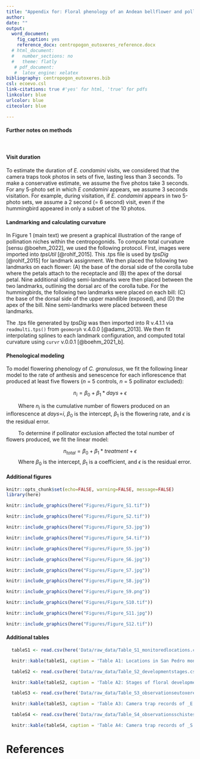```yaml
---
title: "Appendix for: Floral phenology of an Andean bellflower and pollination by Buff-tailed Sicklebill"
author: 
date: ""
output: 
  word_document:
    fig_caption: yes
    reference_docx: centropogon_eutoxeres_reference.docx
  # html_document:
  #   number_sections: no
  #   theme: flatly
   # pdf_document:
   #  latex_engine: xelatex
bibliography: centropogon_eutoxeres.bib
csl: ecoevo.csl
link-citations: true #'yes' for html, 'true' for pdfs
linkcolor: blue
urlcolor: blue
citecolor: blue

---
```



#### Further notes on methods

&nbsp;
&nbsp;

#### Visit duration

To estimate the duration of *E. condamini* visits, we considered that the camera traps took photos in sets of five, lasting less than 3 seconds. To make a conservative estimate, we assume the five photos take 3 seconds. For any 5-photo set in which *E condamini* appears, we assume 3 seconds visitation. For example, during visitation, if *E. condamini* appears in two 5-photo sets, we assume a 2 \times 3 second (= 6 second) visit, even if the hummingbird appeared in only a subset of the 10 photos. 

#### Landmarking and calculating curvature

In Figure 1 (main text) we present a graphical illustration of the range of pollination niches within the centropogonids. To compute total curvature [sensu @boehm_2022], we used the following protocol. First, images were imported into _tpsUtil_ [@rohlf_2015]. This .tps file is used by _tpsDig_ [@rohlf_2015] for landmark assignment. We then placed the following two landmarks on each flower: (A) the base of the dorsal side of the corolla tube where the petals attach to the receptacle and (B) the apex of the dorsal petal. Nine additional sliding semi-landmarks were then placed between the two landmarks, outlining the dorsal arc of the corolla tube. For the hummingbirds, the following two landmarks were placed on each bill: (C) the base of the dorsal side of the upper mandible (exposed), and (D) the apex of the bill. Nine semi-landmarks were placed between these landmarks. 

The .tps file generated by _tpsDig_ was then imported into R v.4.1.1 via `readmulti.tps()` from `geomorph` v.4.0.0 [@adams_2013]. We then fit interpolating splines to each landmark configuration, and computed total curvature using `curvr` v.0.0.1 [@boehm_2021_b].


#### Phenological modeling 

To model flowering phenology of _C. granulosus_, we fit the following linear model to the rate of anthesis and senescence for each inflorescence that produced at least five flowers ($n$ = 5 controls, $n$ = 5 pollinator excluded): 

$$n_i = \beta_0 + \beta_1*days + \epsilon$$

&emsp;&emsp; Where $n_i$ is the cumulative number of flowers produced on an inflorescence at $days$=$i$, $\beta_0$ is the intercept, $\beta_1$ is the flowering rate, and $\epsilon$ is the residual error. 

&emsp;&emsp; To determine if pollinator exclusion affected the total number of flowers produced, we fit the linear model:

$$n_{total} = \beta_0 + \beta_1*treatment + \epsilon$$
&emsp;&emsp; Where $\beta_0$ is the intercept, $\beta_1$ is a coefficient, and $\epsilon$ is the residual error. 



#### Additional figures


\newpage
```r
knitr::opts_chunk$set(echo=FALSE, warning=FALSE, message=FALSE)
library(here)
```


```r
knitr::include_graphics(here("Figures/Figure_S1.tif"))
```

\newpage
```r
knitr::include_graphics(here("Figures/Figure_S2.tif"))
```

\newpage
```r
knitr::include_graphics(here("Figures/Figure_S3.jpg"))
```


\newpage
```r
knitr::include_graphics(here("Figures/Figure_S4.tif"))
```

\newpage
```r
knitr::include_graphics(here("Figures/Figure_S5.jpg"))
```

\newpage
```r
knitr::include_graphics(here("Figures/Figure_S6.jpg"))
```

\newpage
```r
knitr::include_graphics(here("Figures/Figure_S7.jpg"))
```

\newpage
```r
knitr::include_graphics(here("Figures/Figure_S8.jpg"))
```

\newpage
```r
knitr::include_graphics(here("Figures/Figure_S9.png"))
```

\newpage
```r
knitr::include_graphics(here("Figures/Figure_S10.tif"))
```

\newpage
```r
knitr::include_graphics(here("Figures/Figure_S11.jpg"))
```

\newpage
```r
knitr::include_graphics(here("Figures/Figure_S12.tif"))
```





\newpage

#### Additional tables

```r

  tableS1 <- read.csv(here('Data/raw_data/Table_S1_monitoredlocations.csv'), header=TRUE)

  knitr::kable(tableS1, caption = 'Table A1: Locations in San Pedro monitored for Sicklebill visitation to _C. granulosus_. The first column lists the  _C. granulosus_ individual identifiers.')

```


\newpage
```r

  tableS2 <- read.csv(here('Data/raw_data/Table_S2_developmentstages.csv'), header=TRUE)

  knitr::kable(tableS2, caption = 'Table A2: Stages of floral development in _C. granulosus_.')

```


\newpage
```r

  tableS3 <- read.csv(here('Data/raw_data/Table_S3_observationseutoxeres.csv'), header=TRUE)

  knitr::kable(tableS3, caption = 'Table A3: Camera trap records of _E. condamini_.')

```


\newpage
```r

  tableS4 <- read.csv(here('Data/raw_data/Table_S4_observationsschistes.csv'), header=TRUE)

  knitr::kable(tableS4, caption = 'Table A4: Camera trap records of _S. geofryii_.')

```



# References


